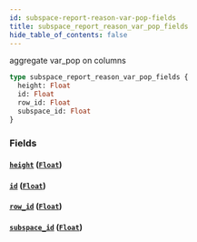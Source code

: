 ```yaml
---
id: subspace-report-reason-var-pop-fields
title: subspace_report_reason_var_pop_fields
hide_table_of_contents: false
---
```


aggregate var_pop on columns

```graphql
type subspace_report_reason_var_pop_fields {
  height: Float
  id: Float
  row_id: Float
  subspace_id: Float
}
```

### Fields

#### [`height`](#) ([`Float`](../scalars/float))

#### [`id`](#) ([`Float`](../scalars/float))

#### [`row_id`](#) ([`Float`](../scalars/float))

#### [`subspace_id`](#) ([`Float`](../scalars/float))
